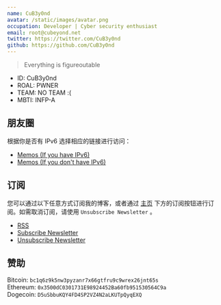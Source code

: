 ```yaml
---
name: CuB3y0nd
avatar: /static/images/avatar.png
occupation: Developer | Cyber security enthusiast
email: root@cubeyond.net
twitter: https://twitter.com/CuB3y0nd
github: https://github.com/CuB3y0nd
---
```


> Everything is figureoutable

 - ID: CuB3y0nd
 - ROAL: PWNER
 - TEAM: NO TEAM :(
 - MBTI: INFP-A

## 朋友圈

根据你是否有 IPv6 选择相应的链接进行访问：

 - [Memos (If you have IPv6)](https://memos.cubeyond.net)
 - [Memos (If you don't have IPv6)](http://memos.cubeyond.net:5230)

## 订阅

您可以通过以下任意方式订阅我的博客，或者通过 [主页](https://www.cubeyond.net)
 下方的订阅按钮进行订阅。如需取消订阅，请使用 `Unsubscribe Newsletter` 。

 - [RSS](https://www.cubeyond.net/feed.xml)
 - [Subscribe Newsletter](http://eepurl.com/iIWyf6)
 - [Unsubscribe Newsletter](https://cubeyond.us8.list-manage.com/unsubscribe?u=c8b1285a6e1c06f40cde0e20c&id=8736c768bb)

## 赞助

Bitcoin: `bc1q6z9k5nw3pyzanr7x66gtfru9c9wrex26jnt65s`<br />
Ethereum: `0x3500dC0301731E98924452Ba60fb951530564C9a`<br />
Dogecoin: `D5uSbbuKQY4FD4SP2VZ4N2aLKUTpQyqEXQ`

